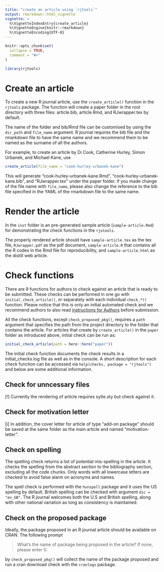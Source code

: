 ```yaml
---
title: "create an article using `rjtools`"
output: rmarkdown::html_vignette
vignette: >
  %\VignetteIndexEntry{create_article}
  %\VignetteEngine{knitr::rmarkdown}
  %\VignetteEncoding{UTF-8}
---
```


```r
knitr::opts_chunk$set(
  collapse = TRUE,
  comment = "#>"
)
```

```r
library(rjtools)
```

# Create an article 

To create a new R journal article, use the `create_article()` function in the `rjtools` package. The function will create a paper folder in the root directory with three files: article.bib, article.Rmd, and RJwrapper.tex by default. 

The name of the folder and bib/Rmd file can be customised by using the `dir_path` and `file_name` argument. R journal requires the bib file and the rmarkdown file to have the same name and we recommend them to be named as the surname of all the authors. 

For example, to create an article by Di Cook, Catherine Hurley, Simon Urbanek, and Michael Kane, use 

```r
create_article(file_name = "cook-hurley-urbanek-kane")
```


This will generate "cook-hurley-urbanek-kane.Rmd", "cook-hurley-urbanek-kane.bib", and "RJwrapper.tex" under the paper folder. If you made change of the file name with `file_name`, please also change the reference to the bib file specified in the YAML of the rmarkdown file to the same name.

# Render the article

In the `inst` folder is an pre-generated sample article (`sample-article.Rmd`) for demonstrating the check functions in the `rjotools`. 

The properly rendered article should have `sample-article.tex` as the tex file, `RJwrapper.pdf` as the pdf document, `sample-article.R` that contains all the R codes in the Rmd file for reproducibility, and `sample-article.html` as the distill web article.


# Check functions

There are 9 functions for authors to check against an article that is ready to be submitted. These checks can be performed in one go with `initial_check_article()`, or separately with each individual `check_*()` function. Please notice that this is only an initial automated check and we recommend authors to also read [instructions for Authors](https://journal.r-project.org/share/author-guide.pdf) before submission.

All the check functions, except `check_proposed_pkg()`, requires a `path` argument that specifies the path from the project directory to the folder that contains the article. For articles that create by `create_article()` in the `paper` folder as introduced above, initial check can be run as: 

```r
initial_check_article(path = here::here("paper"))
```

The initial check function documents the check results in a initial_checks.log file as well as in the console. A short description for each check function can be accessed via `help(checks, package = "rjtools")` and below are some additional information. 

## Check for unncessary files

[!] Currently the rendering of article requires sytle.sty but check against it.

## Check for motivation letter

[i] In addition, the cover letter for article of type "add-on package" should be saved at the same folder as the main article and named "motivation-letter". 


## Check on spelling

The spelling check returns a list of potential mis-spelling in the article. It checks the spelling from the abstract section to the bibliography section, excluding all the  code chunks. Only words with all lowercase letters are checked to avoid false alarm on  acronyms and names.

The spell check is performed with the `hunspell` package and it uses the US spelling by default. British spelling can be checked with argument `dic = "en_GB"`. The R journal welcomes both the U.S and British spelling, along with other national variation as long as consistency is maintained.

## Check on the proposed package

Ideally, the package proposed in an R journal article should be available on CRAN. The following prompt

  > What's the name of package being proposed in the article? If none, please enter 0. 

by `check_proposed_pkg()` will collect the name of the package proposed and run a cran download check with the `cranlogs` package.
